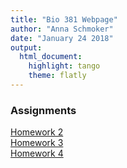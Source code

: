 ```yaml
---
title: "Bio 381 Webpage"
author: "Anna Schmoker"
date: "January 24 2018"
output: 
  html_document: 
    highlight: tango
    theme: flatly
---
```


### Assignments

[Homework 2](Homework2.html)   
[Homework 3](Homework_3.pdf)   
[Homework 4](Homework4.html)


